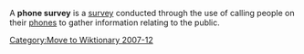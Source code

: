 [[Category:Move to Wiktionary 2007-12]]
{{deadend|date=November 2007}}
{{Wikify|date=November 2007}}

A '''phone survey''' is a [[opinion poll|survey]] conducted through the use of calling people on their [[telephone|phone]]s to gather information relating to the public.

{{statistics-stub}}